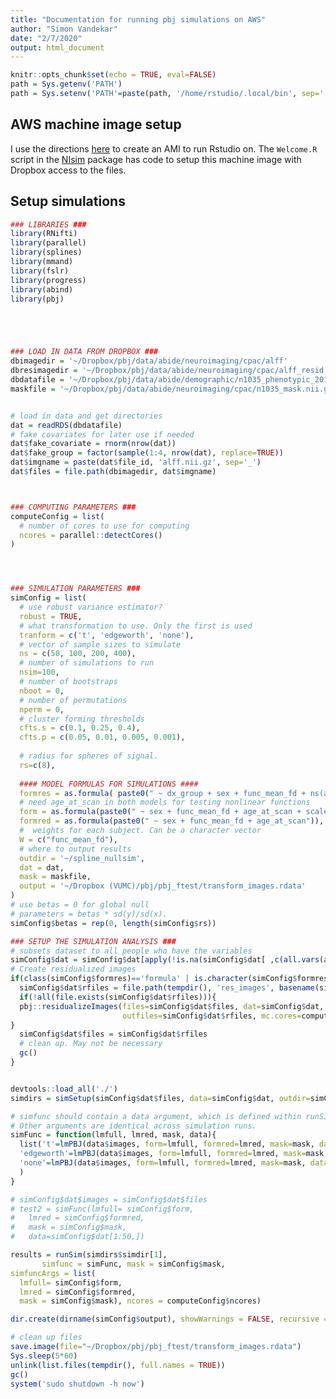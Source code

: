 ```yaml
---
title: "Documentation for running pbj simulations on AWS"
author: "Simon Vandekar"
date: "2/7/2020"
output: html_document
---
```


```r
knitr::opts_chunk$set(echo = TRUE, eval=FALSE)
path = Sys.getenv('PATH')
path = Sys.setenv('PATH'=paste(path, '/home/rstudio/.local/bin', sep=':'))
```

## AWS machine image setup

I use the directions [here](https://jagg19.github.io/2019/08/aws-r/#short-easy) to create an AMI to run Rstudio on.
The `Welcome.R` script in the [NIsim](https://github.com/simonvandekar/NIsim) package has code to setup this machine image with Dropbox access to the files.


## Setup simulations

```r
### LIBRARIES ###
library(RNifti)
library(parallel)
library(splines)
library(mmand)
library(fslr)
library(progress)
library(abind)
library(pbj)





### LOAD IN DATA FROM DROPBOX ###
dbimagedir = '~/Dropbox/pbj/data/abide/neuroimaging/cpac/alff'
dbresimagedir = '~/Dropbox/pbj/data/abide/neuroimaging/cpac/alff_resid'
dbdatafile = '~/Dropbox/pbj/data/abide/demographic/n1035_phenotypic_20190509.rds'
maskfile = '~/Dropbox/pbj/data/abide/neuroimaging/cpac/n1035_mask.nii.gz'


# load in data and get directories
dat = readRDS(dbdatafile)
# fake covariates for later use if needed
dat$fake_covariate = rnorm(nrow(dat))
dat$fake_group = factor(sample(1:4, nrow(dat), replace=TRUE))
dat$imgname = paste(dat$file_id, 'alff.nii.gz', sep='_')
dat$files = file.path(dbimagedir, dat$imgname)



### COMPUTING PARAMETERS ###
computeConfig = list(
  # number of cores to use for computing
  ncores = parallel::detectCores()
)




### SIMULATION PARAMETERS ###
simConfig = list(
  # use robust variance estimator?
  robust = TRUE,
  # what transformation to use. Only the first is used
  tranform = c('t', 'edgeworth', 'none'),
  # vector of sample sizes to simulate
  ns = c(50, 100, 200, 400),
  # number of simulations to run
  nsim=100,
  # number of bootstraps
  nboot = 0,
  # number of permutations
  nperm = 0,
  # cluster forming thresholds
  cfts.s = c(0.1, 0.25, 0.4),
  cfts.p = c(0.05, 0.01, 0.005, 0.001),
  
  # radius for spheres of signal.
  rs=c(8),
  
  #### MODEL FORMULAS FOR SIMULATIONS ####
  formres = as.formula( paste0(" ~ dx_group + sex + func_mean_fd + ns(age_at_scan, df=10)" )),
  # need age_at_scan in both models for testing nonlinear functions
  form = as.formula(paste0(" ~ sex + func_mean_fd + age_at_scan + scale(age_at_scan^2) + scale(age_at_scan^3)" )),
  formred = as.formula(paste0(" ~ sex + func_mean_fd + age_at_scan")),
  #  weights for each subject. Can be a character vector
  W = c("func_mean_fd"),
  # where to output results
  outdir = '~/spline_nullsim',
  dat = dat,
  mask = maskfile,
  output = '~/Dropbox (VUMC)/pbj/pbj_ftest/transform_images.rdata'
)
# use betas = 0 for global null
# parameters = betas * sd(y)/sd(x).
simConfig$betas = rep(0, length(simConfig$rs))
```


```r
### SETUP THE SIMULATION ANALYSIS ###
# subsets dataset to all people who have the variables
simConfig$dat = simConfig$dat[apply(!is.na(simConfig$dat[ ,c(all.vars(as.formula(simConfig$formres)), simConfig$W)]), 1, all), ]
# Create residualized images
if(class(simConfig$formres)=='formula' | is.character(simConfig$formres)){
  simConfig$dat$rfiles = file.path(tempdir(), 'res_images', basename(simConfig$dat$files))
  if(!all(file.exists(simConfig$dat$rfiles))){
  pbj::residualizeImages(files=simConfig$dat$files, dat=simConfig$dat, mask=simConfig$mask, form=simConfig$formres,
                         outfiles=simConfig$dat$rfiles, mc.cores=computeConfig$ncores)
}
  simConfig$dat$files = simConfig$dat$rfiles
  # clean up. May not be necessary
  gc()
}


devtools::load_all('./')
simdirs = simSetup(simConfig$dat$files, data=simConfig$dat, outdir=simConfig$outdir, nsim=simConfig$nsim, ns=simConfig$ns, mask=simConfig$mask, rs=simConfig$rs, betas=simConfig$betas )
```

```r
# simfunc should contain a data argument, which is defined within runSim
# Other arguments are identical across simulation runs.
simFunc = function(lmfull, lmred, mask, data){
  list('t'=lmPBJ(data$images, form=lmfull, formred=lmred, mask=mask, data=data, transform = 't')$stat,
  'edgeworth'=lmPBJ(data$images, form=lmfull, formred=lmred, mask=mask, data=data, transform = 'edgeworth')$stat,
  'none'=lmPBJ(data$images, form=lmfull, formred=lmred, mask=mask, data=data, transform = 'none')$stat
  )
}

# simConfig$dat$images = simConfig$dat$files
# test2 = simFunc(lmfull= simConfig$form,
#   lmred = simConfig$formred,
#   mask = simConfig$mask,
#   data=simConfig$dat[1:50,])

results = runSim(simdirs$simdir[1],
       simfunc = simFunc, mask = simConfig$mask,
simfuncArgs = list(
  lmfull= simConfig$form,
  lmred = simConfig$formred,
  mask = simConfig$mask), ncores = computeConfig$ncores)

dir.create(dirname(simConfig$output), showWarnings = FALSE, recursive = TRUE)

# clean up files
save.image(file="~/Dropbox/pbj/pbj_ftest/transform_images.rdata")
Sys.sleep(5*60)
unlink(list.files(tempdir(), full.names = TRUE))
gc()
system('sudo shutdown -h now')
```


